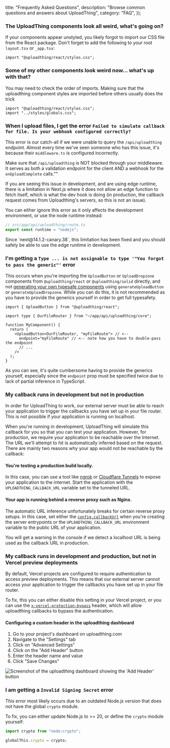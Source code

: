 
  title: "Frequently Asked Questions",
  description: "Browse common questions and answers about UploadThing",
  category: "FAQ",
});


### The UploadThing components look all weird, what's going on?

If your components appear unstyled, you likely forgot to import our CSS file
from the React package. Don't forget to add the following to your root
`layout.tsx` or `_app.tsx`:

```tsx
import "@uploadthing/react/styles.css";
```

### Some of my other components look weird now... what's up with that?

You may need to check the order of imports. Making sure that the uploadthing
component styles are imported before others usually does the trick

```tsx
import "@uploadthing/react/styles.css";
import "../styles/globals.css";
```

### When I upload files, I get the error `Failed to simulate callback for file. Is your webhook configured correctly?`

This error is our catch-all if we were unable to query the `/api/uploadthing`
endpoint. Almost every time we've seen someone who has this issue, it's because
their `middleware.ts` is configured incorrectly.

Make sure that `/api/uploadthing` is NOT blocked through your middleware. It
serves as both a validation endpoint for the client AND a webhook for the
`onUploadComplete` calls.""

If you are seeing this issue in development, and are using edge runtime, there
is a limitation in Next.js where it does not allow an edge function to fetch
itself, which is what the dev hook is doing (in production, the callback request
comes from Uploadthing's servers, so this is not an issue).

You can either ignore this error as it only affects the development environment,
or use the node runtime instead:

```ts
// src/app/api/uploadthing/route.ts
export const runtime = "nodejs";
```

<Note>
  Since `next@14.1.2-canary.38`, this limitation has been fixed and you should
  safely be able to use the edge runtime in development.
</Note>

### I'm getting a `Type ... is not assignable to type '"You forgot to pass the generic"'` error

This occurs when you're importing the `UploadButton` or `UploadDropzone`
components from `@uploadthing/react` or `@uploadthing/solid` directly, and not
[generating your own typesafe components](/api-reference/react#generate-components)
using `generateUploadButton` or `generateUploadDropzone`. While you can do this,
it is not recommended as you have to provide the generics yourself in order to
get full typesafety.

```tsx
import { UploadButton } from "@uploadthing/react";

import type { OurFileRouter } from "~/app/api/uploadthing/core";

function MyComponent() {
  return (
    <UploadButton<OurFileRouter, "myFileRoute"> // <--
      endpoint="myFileRoute" // <-- note how you have to double-pass the endpoint
      // ...
    />
  );
}
```

As you can see, it's quite cumbersome having to provide the generics yourself,
especially since the `endpoint` prop must be specified twice due to lack of
partial inference in TypeScript.

### My callback runs in development but not in production

In order for UploadThing to work, our external server must be able to reach your
application to trigger the callbacks you have set up in your file router. This
is not possible if your application is running on localhost.

When you're running in development, UploadThing will simulate this callback for
you so that you can test your application. However, for production, we require
your application to be reachable over the Internet. The URL we'll attempt to hit
is automatically inferred based on the request. There are mainly two reasons why
your app would not be reachable by the callback:

#### You're testing a production build locally.

In this case, you can use a tool like [ngrok](https://ngrok.com/) or
[Cloudflare Tunnels](https://developers.cloudflare.com/cloudflare-one/connections/connect-networks/get-started/create-remote-tunnel/)
to expose your application to the internet. Start the application with the
`UPLOADTHING_CALLBACK_URL` variable set to the tunneled URL.

#### Your app is running behind a reverse proxy such as Nginx.

The automatic URL inference unfortunately breaks for certain reverse proxy
setups. In this case, set either the
[`config.callbackUrl`](/api-reference/server#config) when you're creating the
server entrypoints or the `UPLOADTHING_CALLBACK_URL` environment variable to the
public URL of your application.

You will get a warning in the console if we detect a localhost URL is being used
as the callback URL in production.

### My callback runs in development and production, but not in Vercel preview deployments

By default, Vercel projects are configured to require authentication to access
preview deployments. This means that our external server cannot access your
application to trigger the callbacks you have set up in your file router.

To fix, this you can either disable this setting in your Vercel project, or you
can use the
[`x-vercel-protection-bypass`](https://vercel.com/docs/security/deployment-protection/methods-to-bypass-deployment-protection/protection-bypass-automation)
header, which will allow uploadthing callbacks to bypass the authentication.

#### Configuring a custom header in the uploadthing dashboard

1. Go to your project's dashboard on uploadthing.com
2. Navigate to the "Settings" tab
3. Click on "Advanced Settings"
4. Click on the "Add Header" button
5. Enter the header name and value
6. Click "Save Changes"

![Screenshot of the uploadthing dashboard showing the 'Add Header' button](@/images/add-header-settings.png)

### I am getting a `Invalid Signing Secret` error

This error most likely occurs due to an outdated Node.js version that does not
have the global `crypto` module.

To fix, you can either update Node.js to >= 20, or define the `crypto` module
yourself:

```ts
import crypto from "node:crypto";

globalThis.crypto = crypto;
```
